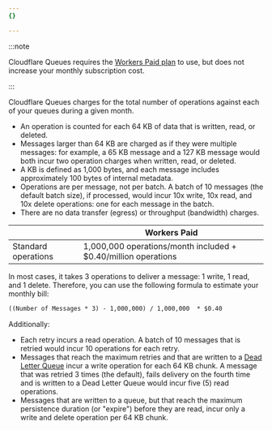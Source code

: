```yaml
---
{}

---
```


:::note


Cloudflare Queues requires the [Workers Paid plan](/workers/platform/pricing/#workers) to use, but does not increase your monthly subscription cost.


:::

Cloudflare Queues charges for the total number of operations against each of your queues during a given month.

* An operation is counted for each 64 KB of data that is written, read, or deleted.
* Messages larger than 64 KB are charged as if they were multiple messages: for example, a 65 KB message and a 127 KB message would both incur two operation charges when written, read, or deleted.
* A KB is defined as 1,000 bytes, and each message includes approximately 100 bytes of internal metadata.
* Operations are per message, not per batch. A batch of 10 messages (the default batch size), if processed, would incur 10x write, 10x read, and 10x delete operations: one for each message in the batch.
* There are no data transfer (egress) or throughput (bandwidth) charges.

|                     | Workers Paid                                                   |
| ------------------- | -------------------------------------------------------------- |
| Standard operations | 1,000,000 operations/month included + $0.40/million operations |

In most cases, it takes 3 operations to deliver a message: 1 write, 1 read, and 1 delete. Therefore, you can use the following formula to estimate your monthly bill:

```txt
((Number of Messages * 3) - 1,000,000) / 1,000,000  * $0.40
```

Additionally:

* Each retry incurs a read operation. A batch of 10 messages that is retried would incur 10 operations for each retry.
* Messages that reach the maximum retries and that are written to a [Dead Letter Queue](/queues/configuration/batching-retries/) incur a write operation for each 64 KB chunk. A message that was retried 3 times (the default), fails delivery on the fourth time and is written to a Dead Letter Queue would incur five (5) read operations.
* Messages that are written to a queue, but that reach the maximum persistence duration (or "expire") before they are read, incur only a write and delete operation per 64 KB chunk.

